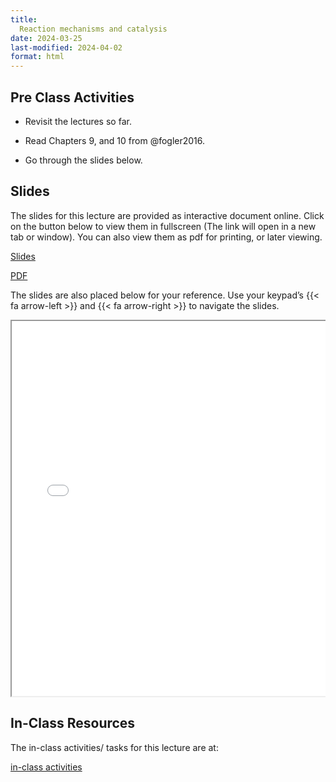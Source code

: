 ```yaml
---
title: 
  Reaction mechanisms and catalysis
date: 2024-03-25
last-modified: 2024-04-02
format: html
---
```


## Pre Class Activities

- Revisit the lectures so far. 

- Read Chapters 9, and 10 from @fogler2016.

- Go through the slides below. 


<!--
:::{.grid}
::: {.g-col-5}

[pre-class activities](../../notes/08-reaction-mechanisms-and-catalysis/pre-class-activities.qmd){.btn .btn-success .btn-lg role="button"}

:::
:::
-->

## Slides

The slides for this lecture are provided as interactive document online. Click
on the button below to view them in fullscreen (The link will open in a new tab
or window). You can also view them as pdf for printing, or later viewing.  

:::{.grid}
::: {.g-col-1}
[Slides](../../slides/08-reaction-mechanisms-and-catalysis/index.qmd){target="_blank" .btn .btn-success .btn-lg role="button"}

:::

::: {.g-col-1}
[PDF](../../slides/08-reaction-mechanisms-and-catalysis/08-reaction-mechanisms-and-catalysis.pdf){target="_blank" .btn .btn-info .btn-lg role="button"}

:::
:::

The slides are also placed below for your reference. Use your keypad's
{{< fa arrow-left >}} and {{< fa arrow-right >}} to navigate the slides.

::: {.container style="position: relative;overflow: hidden;width:
100%;min-height:600px;"}
<iframe src="../../slides/08-reaction-mechanisms-and-catalysis/"
style="position=absolute;top: 0;left: 0;bottom: 0;right: 0;width:
100%;min-height:600px;"></iframe>
:::

<!--
## Videos

::: {.panel-tabset}
## Overview of chemical reaction engineering
{{< video https://www.youtube.com/embed/e3H5DPYlOF8 >}}

:::


## Lecture notes

Detailed lecture notes are available for this lecture. 
You can browse them by
clicking on the link below. 

:::{.grid}
::: {.g-col-5}
[Lecture Notes - Chapter 8](../../notes/08-reaction-mechanisms-and-catalysis/Ranjeet_Notes_Fogler_Chapter 08 - Multiple Reactions.pdf){.btn .btn-success .btn-lg role="button"}
:::
:::
-->

## In-Class Resources

The in-class activities/ tasks for this lecture are at:

:::{.grid}
::: {.g-col-5}

[in-class activities](../../notes/08-reaction-mechanisms-and-catalysis/in-class-activities.qmd){.btn .btn-success .btn-lg role="button"}

:::
:::


